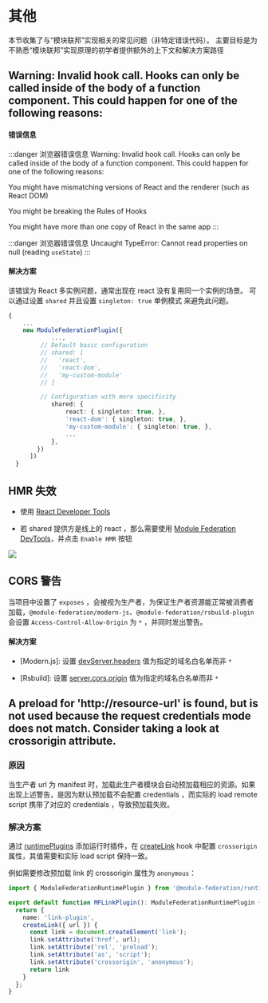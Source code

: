# 其他

本节收集了与“模块联邦”实现相关的常见问题（非特定错误代码）。
主要目标是为不熟悉“模块联邦”实现原理的初学者提供额外的上下文和解决方案路径

## Warning: Invalid hook call. Hooks can only be called inside of the body of a function component. This could happen for one of the following reasons:
#### 错误信息
:::danger 浏览器错误信息
Warning: Invalid hook call. Hooks can only be called inside of the body of a function component. This could happen for one of the following reasons:

You might have mismatching versions of React and the renderer (such as React DOM)

You might be breaking the Rules of Hooks

You might have more than one copy of React in the same app
:::

:::danger 浏览器错误信息
Uncaught TypeError: Cannot read properties on null (reading `useState`)
:::

#### 解决方案
该错误为 React 多实例问题，通常出现在 react 没有复用同一个实例的场景。
可以通过设置 `shared` 并且设置 `singleton: true` 单例模式 来避免此问题。

```ts title="modern.config.js"
{
    ...
    new ModuleFederationPlugin({
            ...,
         // Default basic configuration
         // shared: [
         //   'react',
         //   'react-dom',
         //   'my-custom-module'
         // ]

         // Configuration with more specificity
            shared: {
                react: { singleton: true, },
                'react-dom': { singleton: true, },
                'my-custom-module': { singleton: true, },
                ...
            },
        })
      ])
  }
```

## HMR 失效

* 使用 [React Developer Tools](https://chromewebstore.google.com/detail/react-developer-tools/fmkadmapgofadopljbjfkapdkoienihi)

* 若 shared 提供方是线上的 react ，那么需要使用 [Module Federation DevTools](../debug/chrome-devtool)，并点击 `Enable HMR` 按钮

![](@public/guide/chrome-devtools/mf-devtool-hmr.jpg)

## CORS 警告

当项目中设置了 `exposes` ，会被视为生产者，为保证生产者资源能正常被消费者加载，`@module-federation/modern-js`、`@module-federation/rsbuild-plugin` 会设置 `Access-Control-Allow-Origin` 为 `*` ，并同时发出警告。

#### 解决方案

* [Modern.js]: 设置 [devServer.headers](https://modernjs.dev/configure/app/tools/dev-server.html#headers) 值为指定的域名白名单而非 `*`

* [Rsbuild]: 设置 [server.cors.origin](https://rsbuild.dev/config/server/cors#origin) 值为指定的域名白名单而非 `*`

## A preload for 'http://resource-url' is found, but is not used because the request credentials mode does not match. Consider taking a look at crossorigin attribute.

### 原因

当生产者 url 为 manifest 时，加载此生产者模块会自动预加载相应的资源。如果出现上述警告，是因为默认预加载不会配置 credentials ，而实际的 load remote script 携带了对应的 credentials ，导致预加载失败。

### 解决方案

通过 [runtimePlugins](../../configure/runtimeplugins) 添加运行时插件，在 [createLink](../../plugin/dev/index#createlink) hook 中配置 `crossorigin` 属性，其值需要和实际 load script 保持一致。

例如需要修改预加载 link 的 crossorigin 属性为 `anonymous`：

```ts title="runtimePlugin.ts
import { ModuleFederationRuntimePlugin } from '@module-federation/runtime/types';

export default function MFLinkPlugin(): ModuleFederationRuntimePlugin {
  return {
    name: 'link-plugin',
    createLink({ url }) {
      const link = document.createElement('link');
      link.setAttribute('href', url);
      link.setAttribute('rel', 'preload');
      link.setAttribute('as', 'script');
      link.setAttribute('crossorigin', 'anonymous');
      return link
    }
  };
}
```
